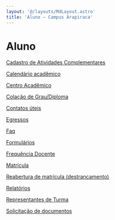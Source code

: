 ```yaml
---
layout: '@/layouts/MdLayout.astro'
title: 'Aluno — Campus Arapiraca'
---
```




Aluno
=====








[Cadastro de Atividades Complementares](/cpt/discentes/cadastro-de-atividades-complementares)


[Calendário acadêmico](https://ufal.br/estudante/graduacao/calendario-academico)


[Centro Acadêmico](/cpt/discentes/centro-academico)


[Colação de Grau/Diploma](/cpt/discentes/colacao-de-grau-diploma)


[Contatos úteis](/cpt/discentes/dicas-cartaz.png/view)


[Egressos](/cpt/discentes/egressos)


[Faq](/cpt/discentes/faq)


[Formulários](/cpt/discentes/formularios-alunos)


[Frequência Docente](https://arapiraca.ufal.br/institucional/transparencia/frequencia-docente)


[Matrícula](/cpt/discentes/matricula)


[Reabertura de matrícula (destrancamento)](/cpt/discentes/copy_of_solicitacao-de-documentos)


[Relatórios](/cpt/discentes/consulta-oferta-academica-resultados)


[Representantes de Turma](/cpt/discentes/representantes-de-turma)


[Solicitação de documentos](/cpt/discentes/solicitacao-de-documentos)









